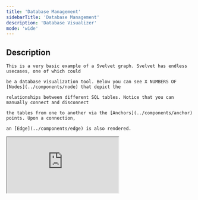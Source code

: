 ```yaml
---
title: 'Database Management'
sidebarTitle: 'Database Management'
description: 'Database Visualizer'
mode: 'wide'
---
```


## Description

    This is a very basic example of a Svelvet graph. Svelvet has endless usecases, one of which could

    be a database visualization tool. Below you can see X NUMBERS OF [Nodes](../components/node) that depict the

    relationships between different SQL tables. Notice that you can manually connect and disconnect

    the tables from one to another via the [Anchors](../components/anchor) points. Upon a connection,

    an [Edge](../components/edge) is also rendered.

<iframe
	src="https://stackblitz.com/edit/vitejs-vite-epysfw?embed=1&file=src/App.svelte&hideExplorer=1&hideNavigation=1&theme=dark&view=preview"
	style={{ width: '100%', height: '500px', border: '0', borderRadius: '15px' }}
></iframe>
